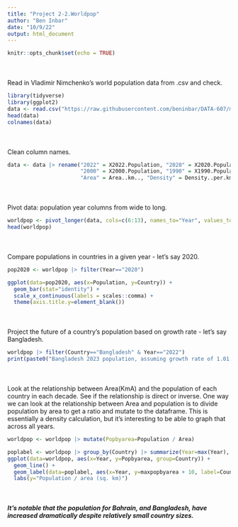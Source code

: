 ---
title: "Project 2-2.Worldpop"
author: "Ben Inbar"
date: "10/9/22"
output: html_document
---

```{r setup, include=FALSE}
knitr::opts_chunk$set(echo = TRUE)
```

<div style="margin-top:50px;">
Read in Vladimir Nimchenko's world population data from .csv and check.
```{r warning=FALSE, message=FALSE}
library(tidyverse)
library(ggplot2)
data <- read.csv("https://raw.githubusercontent.com/beninbar/DATA-607/main/Project%202/World%20population%20data.csv")
head(data)
colnames(data)
```

<div style="margin-top:50px;">
Clean column names.
```{r}
data <- data |> rename("2022" = X2022.Population, "2020" = X2020.Population, "2015" = X2015.Population, "2010" = X2010.Population,
                       "2000" = X2000.Population, "1990" = X1990.Population, "1980" = X1980.Population, "1970" = X1970.Population,
                       "Area" = Area..km.., "Density" = Density..per.km..)
```

<div style="margin-top:50px;">
Pivot data: population year columns from wide to long.
```{r}
worldpop <- pivot_longer(data, cols=c(6:13), names_to="Year", values_to="Population")
head(worldpop)
```

<div style="margin-top:50px;">
Compare populations in countries in a given year - let's say 2020.
```{r echo=FALSE}
pop2020 <- worldpop |> filter(Year=="2020")

ggplot(data=pop2020, aes(x=Population, y=Country)) +
  geom_bar(stat="identity") +
  scale_x_continuous(labels = scales::comma) +
  theme(axis.title.y=element_blank())
```

<div style="margin-top:50px;">
Project the future of a country's population based on growth rate - let's say Bangladesh.
```{r}
worldpop |> filter(Country=="Bangladesh" & Year=="2022")
print(paste0("Bangladesh 2023 population, assuming growth rate of 1.01 is annual: ", 171186372*1.01))
```

<div style="margin-top:50px;">
Look at the relationship between Area(KmA) and the population of each country in each decade. See if the relationship is direct or inverse. One way we can look at the relationship between Area and population is to divide population by area to get a ratio and mutate to the dataframe. This is essentially a density calculation, but it's interesting to be able to graph that across all years.
```{r}
worldpop <- worldpop |> mutate(Popbyarea=Population / Area)

poplabel <- worldpop |> group_by(Country) |> summarize(Year=max(Year), maxpopbyarea=max(Popbyarea))
ggplot(data=worldpop, aes(x=Year, y=Popbyarea, group=Country)) +
  geom_line() +
  geom_label(data=poplabel, aes(x=Year, y=maxpopbyarea + 10, label=Country)) +
  labs(y="Population / area (sq. km)")
```

<div style="margin-top:50px;">
##### It's notable that the population for Bahrain, and Bangladesh, have increased dramatically despite relatively small country sizes.